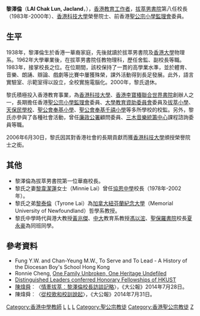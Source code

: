 {{Infobox officeholder
|name        = 黎澤倫（J. Lai）
|other_names = Lai Chak Lun, Jacland
|image       =
|imagesize   = 150px
|caption     = 
|birth_date  = {{birth date and age|1936|7|28}}
|birth_place = {{HKG-1910}}
|death_date  = 
|death_cause   = 
|death_place = 
|education   = [[香港大學|香港大學]]
|alma_mater  = 
|occupation  = 
|nationality = 
|office = [[拔萃男書院|拔萃男書院]]校長
|term=1983年—2000年
|predecessor= [[郭慎墀|郭慎墀]]
|successor=[[張灼祥|張灼祥]]
}}

'''黎澤倫'''（'''LAI Chak Lun, Jacland'''，{{bd|1936年|7月28日}}），[[香港|香港]][[教育家|教育工作者]]，[[拔萃男書院|拔萃男書院]]第八任校長（1983年-2000年）、[[香港科技大學|香港科技大學]]榮譽院士、前香港[[聖公宗小學監理會|聖公宗小學監理會]]委員。

==生平==
1938年，黎澤倫生於香港一華裔家庭，先後就讀於拔萃男書院及[[香港大學|香港大學]]物理系。1962年大學畢業後，在拔萃男書院任教物理科，歷任舍監、副校長等職。1983年，接掌校長之位。在位期間，該校保持了一貫的高學業水準，並於體育、音樂、朗誦、辯論、戲劇等比賽中屢獲殊榮，課外活動得到長足發展。此外，語言實驗室、示範室得以設立，全校實施電腦化。2000年，黎氏退休。

黎氏積極投入香港教育事業，為[[香港科技大學|香港科技大學]]、[[香港李寶椿聯合世界書院|香港李寶椿聯合世界書院]]創辦人之一，長期擔任香港[[聖公宗小學監理會|聖公宗小學監理會]]委員、[[大學教育資助委員會|大學教育資助委員會]]委員及[[拔萃小學|拔萃小學]]、[[天保民學校|天保民學校]]、[[聖公會奉基小學|聖公會奉基小學]]、[[聖公會奉基千禧小學|聖公會奉基千禧小學]]等多所學校的校監。另外，黎氏亦參與了各種社會活動，曾任[[廉政公署|廉政公署]]顧問委員、[[三木音樂統籌中心|三木音樂統籌中心]]課程諮詢委員等職。

2006年6月30日，黎氏因其對香港社會的長期貢獻而獲[[香港科技大學|香港科技大學]]頒授榮譽院士之銜。

==其他==
* 黎澤倫為拔萃男書院第一位華裔校長。
* 黎氏之妻[[黎韋潔蓮|黎韋潔蓮]]女士（Minnie Lai）曾任[[協恩中學|協恩中學]]校長（1978年-2002年）。
* 黎氏之弟[[黎泰倫|黎泰倫]]（Tyrone Lai）為[[加拿大|加拿大]][[紐芬蘭紀念大學|紐芬蘭紀念大學]]（Memorial University of Newfoundland）哲學系教授。
* 黎氏中學時代與港大教授[[黃兆傑|黃兆傑]]、[[香港中文大學|中大]]教育系教授[[馮以浤|馮以浤]]、[[聖保羅書院|聖保羅書院]]校長[[夏永豪|夏永豪]]為同班同學。

==參考資料==
* Fung Y.W. and Chan-Yeung M.W., To Serve and To Lead - A History of the Diocesan Boy's School Hong Kong {{en icon}}
* Ronnie Cheng, [https://web.archive.org/web/20070221083239/http://www.hku.hk/convocat/newsletter/04summer/p36.pdf One Family Unbroken, One Heritage Undefiled]
* [http://www.ust.hk/eng/news/archive/e_pa060630-1585.pdf Distinguished Leaders conferred Honorary Fellowships of HKUST]{{Wayback|url=http://www.ust.hk/eng/news/archive/e_pa060630-1585.pdf |date=20160304193656 }}
* [[陳煒舜|陳煒舜]]︰〈[http://paper.takungpao.com/resfile/PDF/20140728/PDF/b10_screen.pdf 情牽拔萃︰黎澤倫校長訪談記略]{{Wayback|url=http://paper.takungpao.com/resfile/PDF/20140728/PDF/b10_screen.pdf |date=20140811235216 }}〉，《大公報》2014年7月28日。
* 陳煒舜︰〈[http://paper.takungpao.com/resfile/PDF/20140731/PDF/b16_screen.pdf 從校歌和校訓說起]{{Wayback|url=http://paper.takungpao.com/resfile/PDF/20140731/PDF/b16_screen.pdf |date=20140812000739 }}〉，《大公報》2014年7月31日。

{{拔萃男書院}}
{{start box}}
{{S-aca}}
{{s-before|[[郭慎墀|郭慎墀]]（S. J. Lowcock）}}
{{s-title|[[香港|香港]][[拔萃男書院|拔萃男書院]]校長|1983年-2000年}}
{{s-after|[[張灼祥|張灼祥]]（T. Chang）}}

[[Category:香港中學教師|Category:香港中學教師]]
[[Category:拔萃男書院校長|L]]
[[Category:拔萃男書院校友|L]]
[[Category:香港大學校友|L]]
[[Category:聖公宗教徒|Category:聖公宗教徒]]
[[Category:香港聖公宗教徒|Category:香港聖公宗教徒]]
[[Category:黎姓|Z]]